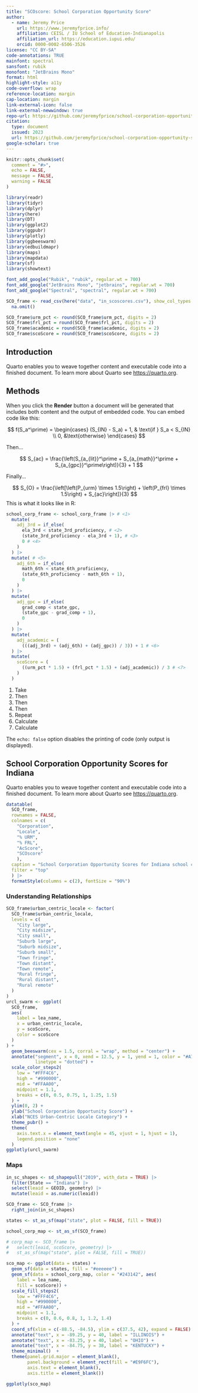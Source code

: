 ```yaml
---
title: "SCOscore: School Corporation Opportunity Score"
author:
  - name: Jeremy Price 
    url: https://www.jeremyfprice.info/
    affiliation: CEISL / IU School of Education-Indianapolis
    affiliation_url: https://education.iupui.edu/
    orcid: 0000-0002-6506-3526
license: "CC BY-SA"
code-annotations: TRUE
mainfont: spectral
sansfont: rubik
monofont: "JetBrains Mono"
format: html
highlight-style: a11y
code-overflow: wrap
reference-location: margin
cap-location: margin
link-external-icon: false
link-external-newwindow: true
repo-url: https://github.com/jeremyfprice/school-corporation-opportunity-score
citation:
  type: document
  issued: 2023
  url: https://github.com/jeremyfprice/school-corporation-opportunity-score
google-scholar: true
---
```


```r
knitr::opts_chunk$set(
  comment = "#>",
  echo = FALSE,
  message = FALSE,
  warning = FALSE
)
```

```r
library(readr)
library(tidyr)
library(dplyr)
library(here)
library(DT)
library(ggplot2)
library(ggpubr)
library(plotly)
library(ggbeeswarm)
library(edbuildmapr)
library(maps)
library(mapdata)
library(sf)
library(showtext)
```

```r
font_add_google("Rubik", "rubik", regular.wt = 700)
font_add_google("JetBrains Mono", "jetbrains", regular.wt = 700)
font_add_google("Spectral", "spectral", regular.wt = 700)
```

```r
SCO_frame <- read_csv(here("data", "in_scoscores.csv"), show_col_types = FALSE) |>
  na.omit()

SCO_frame$urm_pct <- round(SCO_frame$urm_pct, digits = 2)
SCO_frame$frl_pct = round(SCO_frame$frl_pct, digits = 2)
SCO_frame$academic = round(SCO_frame$academic, digits = 2)
SCO_frame$scoScore = round(SCO_frame$scoScore, digits = 2)
```
## Introduction

Quarto enables you to weave together content and executable code into a finished document. To learn more about Quarto see <https://quarto.org>.

## Methods

When you click the **Render** button a document will be generated that includes both content and the output of embedded code. You can embed code like this:

$$
f(S_a^\prime) = \begin{cases}
(S_{IN} - S_a) + 1, & \text{if } S_a < S_{IN} \\
0, &\text{otherwise}
\end{cases}
$$

Then...

$$
S_{ac} = \frac{\left(S_{a_{lit}}^\prime + S_{a_{math}}^\prime + S_{a_{gpc}}^\prime\right)}{3} + 1
$$

Finally...

$$
S_{O} = \frac{\left[\left(P_{urm} \times 1.5\right) + \left(P_{frl} \times 1.5\right) + S_{ac}\right]}{3}
$$
This is what it looks like in R:

```r
school_corp_frame <- school_corp_frame |> # <1>
  mutate(
    adj_3rd = if_else(
      ela_3rd < state_3rd_proficiency, # <2>
      (state_3rd_proficiency - ela_3rd + 1), # <3>
      0 # <4>
    )
  ) |>
  mutate( # <5>
    adj_6th = if_else(
      math_6th < state_6th_proficiency,
      (state_6th_proficiency - math_6th + 1),
      0
    )
  ) |>
  mutate(
    adj_gpc = if_else(
      grad_comp < state_gpc,
      (state_gpc - grad_comp + 1),
      0
    )
  ) |>
  mutate(
    adj_academic = (
      (((adj_3rd) + (adj_6th) + (adj_gpc)) / 3)) + 1 # <6>
  ) |>
  mutate(
    scoScore = (
      ((urm_pct * 1.5) + (frl_pct * 1.5) + (adj_academic)) / 3 # <7>
    )
  )
```
1. Take
2. Then
3. Then
4. Then
5. Repeat
6. Calculate
7. Calculate

The `echo: false` option disables the printing of code (only output is displayed).

## School Corporation Opportunity Scores for Indiana

Quarto enables you to weave together content and executable code into a finished document. To learn more about Quarto see <https://quarto.org>.

```r

datatable(
  SCO_frame,
  rownames = FALSE,
  colnames = c(
    "Corporation",
    "Locale",
    "% URM",
    "% FRL",
    "AcScore",
    "SCOscore"
    ),
  caption = "School Corporation Opportunity Scores for Indiana school corporations.",
  filter = "top"
  ) |>
  formatStyle(columns = c(2), fontSize = "90%")

```

### Understanding Relationships

```r
SCO_frame$urban_centric_locale <- factor(
  SCO_frame$urban_centric_locale,
  levels = c(
    "City large",
    "City midsize",
    "City small",
    "Suburb large",
    "Suburb midsize",
    "Suburb small",
    "Town fringe",
    "Town distant",
    "Town remote",
    "Rural fringe",
    "Rural distant",
    "Rural remote"
  )
)
urcl_swarm <- ggplot(
  SCO_frame,
  aes(
    label = lea_name,
    x = urban_centric_locale,
    y = scoScore,
    color = scoScore
  )
) +
  geom_beeswarm(cex = 1.5, corral = "wrap", method = "center") +
  annotate("segment", x = 0, xend = 12.5, y = 1, yend = 1, color = "#A7A9AB",
           linetype = "dotted") +
  scale_color_steps2(
    low = "#FFF4C6",
    high = "#990000",
    mid = "#FFAA00",
    midpoint = 1.1,
    breaks = c(0, 0.5, 0.75, 1, 1.25, 1.5)
  ) +
  ylim(0, 2) +
  ylab("School Corporation Opportunity Score") +
  xlab("NCES Urban-Centric Locale Category") +
  theme_pubr() +
  theme(
    axis.text.x = element_text(angle = 45, vjust = 1, hjust = 1),
    legend.position = "none"
  )
ggplotly(urcl_swarm)
```

### Maps

```r
in_sc_shapes <- sd_shapepull("2019", with_data = TRUE) |>
  filter(State == "Indiana") |>
  select(leaid = GEOID, geometry) |>
  mutate(leaid = as.numeric(leaid))

SCO_frame <- SCO_frame |>
  right_join(in_sc_shapes)

states <- st_as_sf(map("state", plot = FALSE, fill = TRUE))

school_corp_map <- st_as_sf(SCO_frame)

# corp_map <- SCO_frame |>
#   select(leaid, scoScore, geometry) |>
#   st_as_sf(map("state", plot = FALSE, fill = TRUE))

sco_map <- ggplot(data = states) +
  geom_sf(data = states, fill = "#eeeeee") +
  geom_sf(data = school_corp_map, color = "#243142", aes(
    label = lea_name,
    fill = scoScore)) +
  scale_fill_steps2(
    low = "#FFF4C6",
    high = "#990000",
    mid = "#FFAA00",
    midpoint = 1.1,
    breaks = c(0, 0.6, 0.8, 1, 1.2, 1.4)
  ) +
  coord_sf(xlim = c(-88.5, -84.5), ylim = c(37.5, 42), expand = FALSE) +
  annotate("text", x = -89.25, y = 40, label = "ILLINOIS") +
  annotate("text", x = -83.25, y = 40, label = "OHIO") +
  annotate("text", x = -84.75, y = 38, label = "KENTUCKY") +
  theme_minimal()  +
  theme(panel.grid.major = element_blank(),
        panel.background = element_rect(fill = "#E9F6FC"),
        axis.text = element_blank(),
        axis.title = element_blank())
```

```r
ggplotly(sco_map)
```
